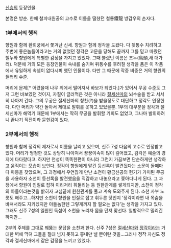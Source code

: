 [[신승]]의 등장인물.

본명은 방순. 한때 철피내원공의 고수로 이름을 떨쳤던 철룡鐵龍 방갑우의 손자다.

=== 1부에서의 행적 ===

향원과 함께 환희궁에서 쫓겨난 신세. 향원과 함께 정각을 도왔다. 다 뒷통수 치려하고 주변에 좋은놈들이라고는 거의 없었던 정각은 고문을 당해도 끝까지 그를 믿고 따랐던 철두와 향원에게 특별한 감정을 가지고 있었다. 그때 불렸던 이름은 조두(鳥頭,새 대가리). 덕분에 거의 모든 등장인물이 속내를 숨기며 뒤통수를 후려칠 생각을 품은 이 작품에서 유일하게 속셈이 없다시피 했던 인물이다. 다만 그 때문에 작중 비중은 거의 향원의 들러리 수준. 

머리에 문제[* 어렸을때 나무 위에서 떨어져서 바보가 되었다.]가 있어서 무공 수준도 그저 그런 바보였던 것이지, 자질이 글러먹은 것은 아니라 [[절세신마]]의 뇌수술을 받고 서서히 나아져 간다. 그의 무공은 절세신마의 칭찬(?)을 받을정도로 대단하고 정각도 인정한다. 다만 머리가 약간 돌아서 제대로 발휘를 못하고 있었을뿐. 1부의 대부분을 정각과 절세신마가 해먹기 때문에 1부에서는 딱히 무공을 발휘할 기회도 없었고, 그나마 발휘하려니 끝나기 직전이라 묻힌감이 있다.


=== 2부에서의 행적 ===

향원과 함께 정각의 제자로서 이름을 날리고 있으며, 신주 7성 다음의 고수로 인정받고 있다. 머리가 멍청한 것도 상당히 나아져서  꿍꿍이속이 많이 깊어졌고, 감각은 예술의 경지에 다다랐다고. 하지만 천성이 똑똑한편이 아니라 그런지 가끔보면 단순하게만 생각하고 움직이는 모습이 보인다. 정각이 향원에게 맡긴 등선록이 발견됬다는 소문이 돌때마다 마봉을 찾았으며, 그 과정에서 우연찮게 만난 소천이 황금신공의 현기가 가미된 무공을 사용하자 소천이 등선록을 발견했음을 직감하고 내놓으라고 쫓아다니게 된다. 그 과정에서 향원이 인질로 잡혀 이리저리 휘둘리는 등 원한관계를 쌓게되지만, 소천이 정각의 아들이라는것을 밝히자 고심끝에 원한관계를 풀고 계속 도와주게 된다. 소천 사부 노릇도 해주고...하지만 소천이 향원을 인질로 잡고 휘두른 탓인지 '정각이라면 내 목숨을 바쳐서라도 지키겠지만 아들놈한텐 그렇게까지 할 필요는 없다'는 생각을 가지고 있다. 그래도 신주 7성의 일원인 독섬이 소천을 노리자 몸을 던져 맞선다. 일방적으로 밀리긴 하지만...

2부의 주제를 그대로 꿰뚫는 문답을 소천과 한다. 신주 7성은 [[절세신마]]와 [[정각]]이라는 거대한 벽에 막혀 그들을 절대 넘지 못하고 흉내만 낼 뿐이란 것을...그러나 정작 자신도 정각과 절세신마에게 같은 감정을 느끼고 있었다.

